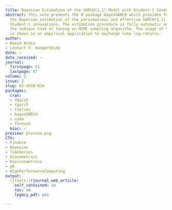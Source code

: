 ```yaml
---
title: Bayesian Estimation of the GARCH(1,1) Model with Student-t Innovations
abstract: This note presents the R package bayesGARCH which provides functions for
  the Bayesian estimation of the parsimonious and effective GARCH(1,1) model with
  Student-t innovations. The estimation procedure is fully automatic and thus avoids
  the tedious task of tuning an MCMC sampling algorithm. The usage of the package
  is shown in an empirical application to exchange rate log-returns.
author:
- David Ardia
- Lennart F. Hoogerheide
date: ~
date_received: ~
journal:
  firstpage: 41
  lastpage: 47
volume: 2
issue: 2
slug: RJ-2010-014
packages:
  cran:
  - fGarch
  - rgarch
  - tseries
  - bayesGARCH
  - coda
  - foreach
  bioc: ~
preview: preview.png
CTV:
- Finance
- Bayesian
- TimeSeries
- Econometrics
- Environmetrics
- gR
- HighPerformanceComputing
output:
  rjtools::rjournal_web_article:
    self_contained: no
    toc: no
    legacy_pdf: yes

---
```

